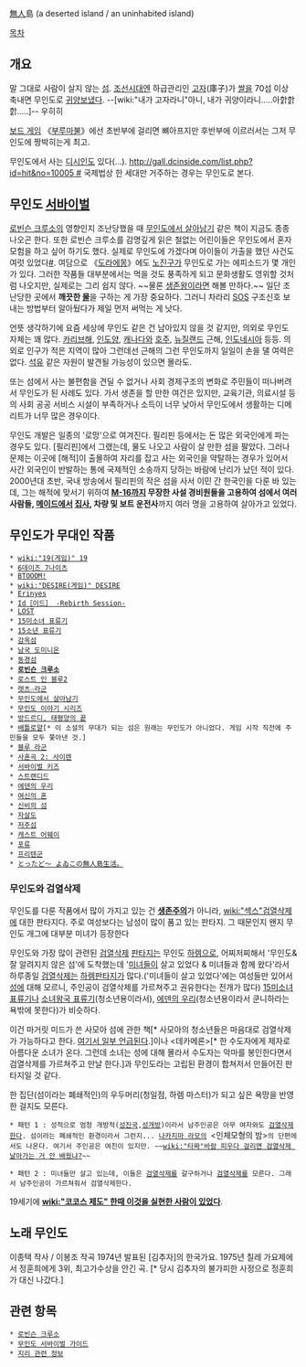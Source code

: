 [[무인|無人]]島 (a deserted island / an uninhabited island)

[[목차]]

== 개요 ==
말 그대로 사람이 살지 않는 [[섬]]. [[조선]]시대엔 하급관리인 [[고자]](庫子)가 [[쌀]]을 70섬 이상 축내면 무인도로 [[귀양]]보냈다. --[wiki:"내가 고자라니"아니, 내가 귀양이라니.....아핡핡핡.....]--
우히히

[[보드 게임]] 《[[부루마불]]》에선 초반부에 걸리면 뼈아프지만 후반부에 이르러서는 그저 무인도에 짱박히는게 최고.

무인도에서 사는 [[디시]]인도 있다(...). [[http://gall.dcinside.com/list.php?id=hit&no=10005 #]] 국제법상 한 세대만 거주하는 경우는 무인도로 본다.
== 무인도 [[생존주의|서바이벌]] ==
[[로빈슨 크루소]]의 영향인지 조난당했을 때 [[무인도에서 살아남기]] 같은 책이 지금도 종종 나오곤 한다. 또한 로빈슨 크루소를 감명깊게 읽은 철없는 어린이들은 무인도에서 혼자 모험을 하고 싶어 하기도 했다. 실제로 무인도에 가겠다며 아이들이 가출을 했던 사건도 여럿 있었다[http://newslibrary.naver.com/viewer/index.nhn?articleId=1979020600209207003&editNo=2&printCount=1&publishDate=1979-02-06&officeId=00020&pageNo=7&printNo=17641&publishType=00020 #]. 여담으로 《[[도라에몽]]》에도 [[노진구]]가 무인도로 가는 에피소드가 몇 개인가 있다. 그러한 작품들 대부분에서는 먹을 것도 풍족하게 되고 문화생활도 영위할 것처럼 나오지만, 실제로는 그리 쉽지 않다. ~~물론 [[생존왕]]이라면 해볼 만하다.~~ 일단 조난당한 곳에서 '''깨끗한 [[물]]'''을 구하는 게 가장 중요하다. 그러니 차라리 [[SOS]] 구조신호 보내는 방법부터 알아뒀다가 제일 먼저 써먹는 게 낫다.

언뜻 생각하기에 요즘 세상에 무인도 같은 건 남아있지 않을 것 같지만, 의외로 무인도 자체는 꽤 많다. [[카리브해]], [[인도양]], [[캐나다]]와 [[호주]], [[뉴질랜드]] 근해, [[인도네시아]] 등등. 의외로  인구가 적은 지역이 많아 그런데선 근해의 그런 무인도까지 일일이 손을 댈 여력은 없다. [[석유]] 같은 자원이 발견될 가능성이 있으면 몰라도.

또는 섬에서 사는 불편함을 견딜 수 없거나 사회 경제구조의 변화로 주민들이 떠나버려서 무인도가 된 사례도 있다. 가서 생존을 할 만한 여건은 있지만, 교육기관, 의료시설 등의 사회 공공 서비스 시설이 부족하거나 소득이 너무 낮아서 무인도에서 생활하는 디메리트가 너무 많은 경우이다.

무인도 개발은 일종의 '로망'으로 여겨진다. 필리핀 등에서는 돈 많은 외국인에게 파는 경우도 있다. [필리핀]에서 그랬는데, 물도 나오고 사람이 살 만한 섬을 팔았다. 그러나 문제는 이곳에 [해적]이 출몰하여 자리를 잡고 사는 외국인을 약탈하는 경우가 있어서 사간 외국인이 반발하는 통에 국제적인 소송까지 당하는 바람에 난리가 났던 적이 있다. 2000년대 초반, 국내 방송에서 필리핀의 작은 섬을 사서 이민 간 한국인을 다룬 바 있는데, 그는 해적에 맞서기 위하여 '''[[M-16]]까지 무장한 사설 경비원들을 고용하여 섬에서 여러 사람들, [[메이드]]에서 [[집사]], 차량 및 보트 운전사'''까지 여러 명을 고용하여 살아가고 있었다.

== 무인도가 무대인 작품 ==
 * [[wiki:"19(게임)" 19]]
 * [[6데이즈 7나이츠]]
 * [[BTOOOM!]]
 * [[wiki:"DESIRE(게임)" DESIRE]]
 * [[Erinyes]]
 * [[Id［이드］ -Rebirth Session-]]
 * [[LOST]]
 * [[15미소녀 표류기]]
 * [[15소년 표류기]]
 * [[감옥섬]]
 * [[남국 도미니온]]
 * [[동경섬]]
 * '''[[로빈슨 크루소]]'''
 * [[로스트 인 블루2]]
 * [[렛츠☆라군]]
 * [[무인도에서 살아남기]]
 * [[무인도 이야기 시리즈]]
 * [[방드르디, 태평양의 끝]]
 * [[배틀로얄]][* 이 소설의 무대가 되는 섬은 원래는 무인도가 아니었다. 게임 시작 직전에 주민들을 모두 쫓아낸 것.]
 * [[블루 라군]]
 * [[사혼곡 2: 사이렌]]
 * [[서바이벌 키즈]]
 * [[스트랜디드]]
 * [[에덴의 우리]]
 * [[여신의 혼]]
 * [[신비의 섬]]
 * [[자살도]]
 * [[저주섬]]
 * [[캐스트 어웨이]]
 * [[포류]]
 * [[프리텐군]]
 * [[とったど〜 よゐこの無人島生活。]]

=== 무인도와 검열삭제 ===
무인도를 다룬 작품에서 많이 가지고 있는 건 '''[[생존주의]]'''가 아니라, [[wiki:"섹스"검열삭제]]에 대한 판타지다. 주로 여성보다는 남성이 많이 품고 있는 판타지. 그 때문인지 왠지 무인도 개그에 대부분 미녀가 등장한다

무인도와 가장 많이 관련된 [[검열삭제]] [[판타지]]는 무인도 [[하렘]]으로, 어찌저찌해서 '무인도& 잘 알려지지 않은 섬'에 도착했는데 '[[미녀]]들이 살고 있었다 & 미녀들과 함께 왔다'라서 하루종일 [[검열삭제]]는 [[하렘]]판타지가 많다.('미녀들이 살고 있었다'에는 여성들만 있어서 [[성]]에 대해 모르니, 주인공이 검열삭제를 가르쳐주고 권유한다는 전개가 많다) [[15미소녀 표류기]]나 [[소녀왕국 표류기]](청소년용이라서), [[에덴의 우리]](청소년용이라서 쿤니하라는 욕밖에 못한다)가 비슷하다. 

이건 마거릿 미드가 쓴 사모아 섬에 관한 책[* 사모아의 청소년들은 마음대로 검열삭제가 가능하다고 한다. [http://news.khan.co.kr/kh_news/khan_art_view.html?artid=201003261723475&code=900308 여기서 일부 언급된다].]이나 <데카메론>[* 한 수도자에게 제자로 아름다운 소녀가 온다. 그런데 소녀는 성에 대해 몰라서 수도자는 악마를 봉인한다면서 검열삭제를 가르쳐주고 만날 한다.]과 무인도라는 고립된 환경이 합쳐저서 만들어진 판타지일 것 같다.

한 집단(섬이라는 폐쇄적인)의 우두머리(청일점, 하렘 마스터)가 되고 싶은 욕망을 반영한 걸지도 모른다.

 * 패턴 1 : 성적으로 엄청 개방적([[성진국]],[[성개방]])이라서 남주인공은 아무 여자와도 [[검열삭제]]한다. 섬이라는 폐쇄적인 환경이라서 그런지... [[나카지마 라모]]의 <인체모형의 밤>의 단편에서도 나온다. 여기서 주인공은 여친이 있지만. ~~[[wiki:"타짜"바람 피우다 걸리면 검열삭제 날아가는 거 안 배웠냐?]]~~

 * 패턴 2 : 미녀들만 살고 있는데, 이들은 [[검열삭제]]를 갈구하거나 [[검열삭제]]를 모른다. 그래서 남주인공이 가르쳐줘서 검열삭제한다.

19세기에 '''[[wiki:"코코스 제도" 한때 이것을 실현한 사람이 있었다]]'''.

== 노래 무인도 ==
이종택 작사 / 이봉조 작곡 1974년 발표된 [김추자]의 한국가요.
1975년 칠레 가요제에서 정훈희에게 3위, 최고가수상을 안긴 곡. [* 당시 김추자의 불가피한 사정으로 정훈희가 대신 나갔다.]

== 관련 항목 ==
 * [[로빈슨 크루소]]
 * [[무인도 서바이벌 가이드]]
 * [[지리 관련 정보]]
